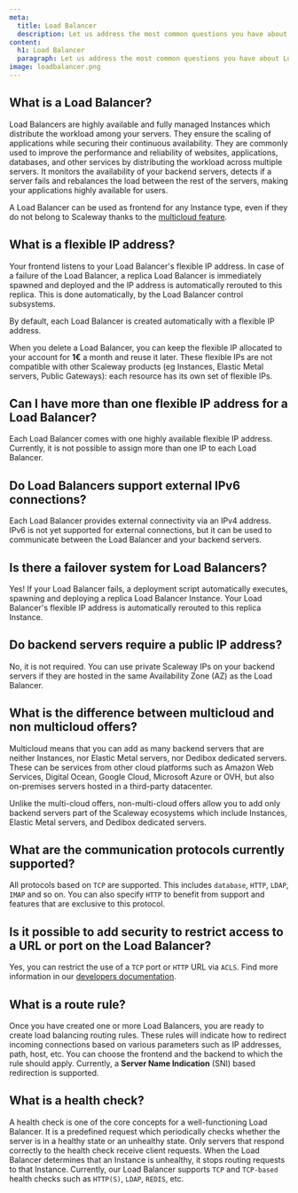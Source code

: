 ```yaml
---
meta:
  title: Load Balancer
  description: Let us address the most common questions you have about Load Balancer.
content:
  h1: Load Balancer
  paragraph: Let us address the most common questions you have about Load Balancer.
image: loadbalancer.png
---
```


## What is a Load Balancer?

Load Balancers are highly available and fully managed Instances which distribute the workload among your servers. 
They ensure the scaling of applications while securing their continuous availability. They are commonly used to improve the performance and reliability of websites, applications, databases, and other services by distributing the workload across multiple servers.
It monitors the availability of your backend servers, detects if a server fails and rebalances the load between the rest of the servers, making your applications highly available for users.

A Load Balancer can be used as frontend for any Instance type, even if they do not belong to Scaleway thanks to the [multicloud feature](https://blog.scaleway.com/multicloud-load-balancer/). 

## What is a flexible IP address?

Your frontend listens to your Load Balancer's flexible IP address. In case of a failure of the Load Balancer, a replica Load Balancer is immediately spawned and deployed and the IP address is automatically rerouted to this replica. This is done automatically, by the Load Balancer control subsystems.

By default, each Load Balancer is created automatically with a flexible IP address. 

When you delete a Load Balancer, you can keep the flexible IP allocated to your account for **1€** a month and reuse it later. These 
flexible IPs are not compatible with other Scaleway products (eg Instances, Elastic Metal servers, Public Gateways): each resource has its own set of flexible IPs.

## Can I have more than one flexible IP address for a Load Balancer?

Each Load Balancer comes with one highly available flexible IP address. Currently, it is not possible to assign more than one IP to each Load Balancer.

## Do Load Balancers support external IPv6 connections?

Each Load Balancer provides external connectivity via an IPv4 address. 
IPv6 is not yet supported for external connections, but it can be used to communicate between the Load Balancer and your backend servers.

## Is there a failover system for Load Balancers?

Yes! If your Load Balancer fails, a deployment script automatically executes, spawning and deploying a replica Load Balancer Instance. Your Load Balancer's flexible IP address is automatically rerouted to this replica Instance.

## Do backend servers require a public IP address?

No, it is not required. You can use private Scaleway IPs on your backend servers if they are hosted in the same Availability Zone (AZ) as the Load Balancer.

## What is the difference between multicloud and non multicloud offers?

Multicloud means that you can add as many backend servers that are neither Instances, nor Elastic Metal servers, nor Dedibox dedicated servers.
These can be services from other cloud platforms such as Amazon Web Services, Digital Ocean, Google Cloud, Microsoft Azure or OVH, but also on-premises servers hosted in a third-party datacenter.

Unlike the multi-cloud offers, non-multi-cloud offers allow you to add only backend servers part of the Scaleway ecosystems which include Instances, Elastic Metal servers, and Dedibox dedicated servers.

## What are the communication protocols currently supported?

All protocols based on `TCP` are supported. This includes `database`, `HTTP`, `LDAP`, `IMAP` and so on. You can also specify `HTTP` to benefit from support and features that are exclusive to this protocol.

## Is it possible to add security to restrict access to a URL or port on the Load Balancer?

Yes, you can restrict the use of a `TCP` port or `HTTP` URL via `ACLS`. Find more information in our [developers documentation](https://developers.scaleway.com/en/products/lb/zoned_api/#post-d6a2f6).

## What is a route rule?

Once you have created one or more Load Balancers, you are ready to create load balancing routing rules. These rules will indicate how to redirect incoming connections based on various parameters such as IP addresses, path, host, etc. You can choose the frontend and the backend to which the rule should apply. Currently, a **Server Name Indication** (SNI) based redirection is supported.

## What is a health check?

A health check is one of the core concepts for a well-functioning Load Balancer. It is a predefined request which periodically checks whether the server is in a healthy state or an unhealthy state. Only servers that respond correctly to the health check receive client requests. When the Load Balancer determines that an Instance is unhealthy, it stops routing requests to that Instance. Currently, our Load Balancer supports `TCP` and `TCP-based` health checks such as `HTTP(S)`, `LDAP`, `REDIS`, etc.

